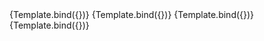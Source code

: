 

<Meta title="Design System/Fields/TextInput/Light Mode" component={TextInput} />


<Canvas>
  <Story
    name="Title"
    args={{
      title: "Title here",
      placeholder: "Placeholder goes here",
      mode: "light",
      disabled: false,
    }}
  >
    {Template.bind({})}
  </Story>
  <Story
    name="No title"
    args={{
      placeholder: "Placeholder goes here",
      mode: "light",
      disabled: false,
    }}
  >
    {Template.bind({})}
  </Story>
  <Story
    name="With short caption"
    args={{
      shortCaption: "Short caption",
      placeholder: "Placeholder goes here",
      mode: "light",
      disabled: false,
    }}
  >
    {Template.bind({})}
  </Story>
  <Story
    name="Disabled"
    args={{
      placeholder: "Placeholder goes here",
      mode: "light",
      disabled: true,
    }}
  >
    {Template.bind({})}
  </Story>
</Canvas>
